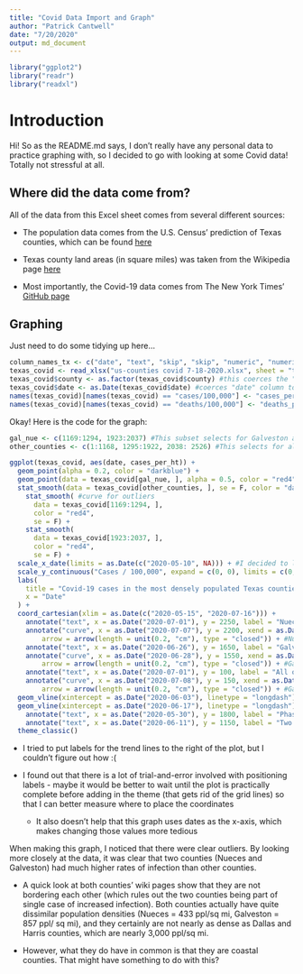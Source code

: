```yaml
---
title: "Covid Data Import and Graph"
author: "Patrick Cantwell"
date: "7/20/2020"
output: md_document
---
```


```r
library("ggplot2")
library("readr")
library("readxl")
```

# Introduction
Hi! So as the README.md says, I don't really have any personal data to practice graphing with, so I decided to go with looking at some Covid data! Totally not stressful at all.


## Where did the data come from?
All of the data from this Excel sheet comes from several different sources:

* The population data comes from the U.S. Census' prediction of Texas counties, which can be found [here](https://www2.census.gov/programs-surveys/popest/tables/2010-2019/counties/totals/co-est2019-annres-48.xlsx)

* Texas county land areas (in square miles) was taken from the Wikipedia page [here](https://en.wikipedia.org/wiki/List_of_counties_in_Texas)

* Most importantly, the Covid-19 data comes from The New York Times' [GitHub page](https://github.com/nytimes/covid-19-data)

## Graphing

Just need to do some tidying up here...
```r
column_names_tx <- c("date", "text", "skip", "skip", "numeric", "numeric", "skip", "numeric", "numeric")
texas_covid <- read_xlsx("us-counties covid 7-18-2020.xlsx", sheet = "texas_density_covid", col_types = column_names_tx)
texas_covid$county <- as.factor(texas_covid$county) #this coerces the "county" column to be made up of 20 factors
texas_covid$date <- as.Date(texas_covid$date) #coerces "date" column to be read by R as a date, not a character string
names(texas_covid)[names(texas_covid) == "cases/100,000"] <- "cases_per_ht" #this changes the name of the cases/100,000 column, as its previous name was causing difficulties
names(texas_covid)[names(texas_covid) == "deaths/100,000"] <- "deaths_per_ht" #same with this one
```

Okay! Here is the code for the graph:

```r
gal_nue <- c(1169:1294, 1923:2037) #This subset selects for Galveston and Nueces counties - when I used a character vector to select for the two, it would only select for every other row of that data. I have no idea why.
other_counties <- c(1:1168, 1295:1922, 2038: 2526) #This selects for all other counties

ggplot(texas_covid, aes(date, cases_per_ht)) +
  geom_point(alpha = 0.2, color = "darkblue") +
  geom_point(data = texas_covid[gal_nue, ], alpha = 0.5, color = "red4") +
  stat_smooth(data = texas_covid[other_counties, ], se = F, color = "darkblue") +
    stat_smooth( #curve for outliers
      data = texas_covid[1169:1294, ], 
      color = "red4",
      se = F) + 
    stat_smooth(
      data = texas_covid[1923:2037, ],
      color = "red4",
      se = F) +
  scale_x_date(limits = as.Date(c("2020-05-10", NA))) + #I decided to limit the scope of the graph because the early dates lacked important information
  scale_y_continuous("Cases / 100,000", expand = c(0, 0), limits = c(0, 2500)) +
  labs(
    title = "Covid-19 cases in the most densely populated Texas counties",
    x = "Date"
  ) +
  coord_cartesian(xlim = as.Date(c("2020-05-15", "2020-07-16"))) +
    annotate("text", x = as.Date("2020-07-01"), y = 2250, label = "Nueces County") +
    annotate("curve", x = as.Date("2020-07-07"), y = 2200, xend = as.Date("2020-07-14"), yend = 2050,
        arrow = arrow(length = unit(0.2, "cm"), type = "closed")) + #Nueces text and curve
    annotate("text", x = as.Date("2020-06-26"), y = 1650, label = "Galveston County") +
    annotate("curve", x = as.Date("2020-06-28"), y = 1550, xend = as.Date("2020-07-05"), yend = 1300,
        arrow = arrow(length = unit(0.2, "cm"), type = "closed")) + #Galveston text and curve
    annotate("text", x = as.Date("2020-07-01"), y = 100, label = "All other counties") +
    annotate("curve", x = as.Date("2020-07-08"), y = 150, xend = as.Date("2020-07-10"), yend = 700,
        arrow = arrow(length = unit(0.2, "cm"), type = "closed")) + #Galveston text and curve
  geom_vline(xintercept = as.Date("2020-06-03"), linetype = "longdash") +
  geom_vline(xintercept = as.Date("2020-06-17"), linetype = "longdash") +
    annotate("text", x = as.Date("2020-05-30"), y = 1800, label = "Phase III") +
    annotate("text", x = as.Date("2020-06-11"), y = 1150, label = "Two Weeks\npost-Phase III") +
  theme_classic()
```

* I tried to put labels for the trend lines to the right of the plot, but I couldn't figure out how :( 

* I found out that there is a lot of trial-and-error involved with positioning labels - maybe it would be better to wait until the plot is practically complete before adding in the theme (that gets rid of the grid lines) so that I can better measure where to place the coordinates

  * It also doesn't help that this graph uses dates as the x-axis, which makes changing those values more tedious

When making this graph, I noticed that there were clear outliers. By looking more closely at the data, it was clear that two counties (Nueces and Galveston) had much higher rates of infection than other counties.

* A quick look at both counties' wiki pages show that they are not bordering each other (which rules out the two counties being part of single case of increased infection). Both counties actually have quite dissimilar population densities (Nueces = 433 ppl/sq mi, Galveston = 857 ppl/ sq mi), and they certainly are not nearly as dense as Dallas and Harris counties, which are nearly 3,000 ppl/sq mi.

* However, what they do have in common is that they are coastal counties. That might have something to do with this?



